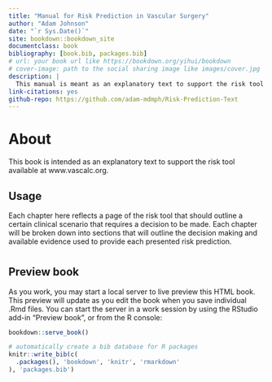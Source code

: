 ```yaml
--- 
title: "Manual for Risk Prediction in Vascular Surgery"
author: "Adam Johnson"
date: "`r Sys.Date()`"
site: bookdown::bookdown_site
documentclass: book
bibliography: [book.bib, packages.bib]
# url: your book url like https://bookdown.org/yihui/bookdown
# cover-image: path to the social sharing image like images/cover.jpg
description: |
  This manual is meant as an explanatory text to support the risk tool available at www.vascalc.org.
link-citations: yes
github-repo: https://github.com/adam-mdmph/Risk-Prediction-Text
---
```


# About

This book is intended as an explanatory text to support the risk tool available at www.vascalc.org.

## Usage 

Each chapter here reflects a page of the risk tool that should outline a certain clinical scenario that requires a decision to be made.  Each chapter will be broken down into sections that will outline the decision making and available evidence used to provide each presented risk prediction.

#


## Preview book

As you work, you may start a local server to live preview this HTML book. This preview will update as you edit the book when you save individual .Rmd files. You can start the server in a work session by using the RStudio add-in "Preview book", or from the R console:

```r
bookdown::serve_book()
```


```r
# automatically create a bib database for R packages
knitr::write_bib(c(
  .packages(), 'bookdown', 'knitr', 'rmarkdown'
), 'packages.bib')
```
